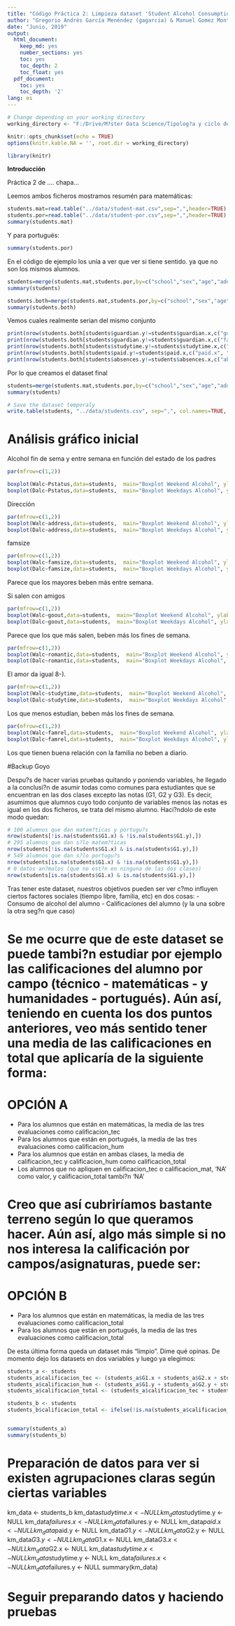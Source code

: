 ```yaml
---
title: "Código Práctica 2: Limpieza dataset 'Student Alcohol Consumption '"
author: "Gregorio Andrés García Menéndez (gagarcia) & Manuel Gomez Montero (megmontero)"
date: "Junio, 2019"
output:
  html_document:
    keep_md: yes
    number_sections: yes
    toc: yes
    toc_depth: 2
    toc_float: yes
  pdf_document:
    toc: yes
    toc_depth: '2'
lang: es
---
```




```r
# Change depending on your working directory
working_directory <- "F:/Drive/M?ster Data Science/Tipolog?a y ciclo de la vida de los datos/PRAC2/student-alcohol-consumption"

knitr::opts_chunk$set(echo = TRUE)
options(knitr.kable.NA = '', root.dir = working_directory)
```

```r
library(knitr)
```

**Introducción**

Práctica 2 de .... chapa... 


Leemos ambos ficheros mostramos resumén para matemáticas:

```r
students.mat=read.table("../data/student-mat.csv",sep=",",header=TRUE)
students.por=read.table("../data/student-por.csv",sep=",",header=TRUE)
summary(students.mat)


```


Y para portugués: 

```r
summary(students.por)
```



En el código de ejemplo los unía a ver que ver si tiene sentido. ya que no son los mismos alumnos.

```r
students=merge(students.mat,students.por,by=c("school","sex","age","address","famsize","Pstatus","Medu","Fedu","Mjob","Fjob","reason","nursery","internet"))
summary(students)
```


```r
students.both=merge(students.mat,students.por,by=c("school","sex","age","address","famsize","Pstatus","Medu","Fedu","Mjob","Fjob","reason","nursery","internet", "traveltime", "failures", "schoolsup", "activities", "higher", "romantic", "famrel", "freetime", "goout", "Dalc", "Walc", "health"))
summary(students.both)
```

Vemos cuales realmente serian del mismo conjunto
```r
print(nrow(students.both[students$guardian.y!=students$guardian.x,c("guardian.x", "guardian.y")]))
print(nrow(students.both[students$guardian.y!=students$guardian.x,c("famsup.x", "famsup.y")]))
print(nrow(students.both[students$studytime.y!=students$studytime.x,c("studytime.x", "studytime.y")]))
print(nrow(students.both[students$paid.y!=students$paid.x,c("paid.x", "paid.y")]))
print(nrow(students.both[students$absences.y!=students$absences.x,c("absences.x", "absences.y")]))

```

Por lo que creamos el dataset final
```r
students=merge(students.mat,students.por,by=c("school","sex","age","address","famsize","Pstatus","Medu","Fedu","Mjob","Fjob","reason","nursery","internet", "traveltime", "failures", "schoolsup", "activities", "higher", "romantic", "famrel", "freetime", "goout", "Dalc", "Walc", "health", "guardian", "famsup", "studytime"), all = TRUE,suffixes = c(".mat",".por"))
summary(students)

# Save the dataset temporaly 
write.table(students, "../data/students.csv", sep=",", col.names=TRUE, row.names=TRUE, quote=TRUE, na="NA")
```


# Análisis gráfico inicial

Alcohol fin de sema y entre semana en función del estado de los padres 
```r
par(mfrow=c(1,2))

boxplot(Walc~Pstatus,data=students,  main="Boxplot Weekend Alcohol", ylab="Weekend Alcohol",col=(c("red","blue")))
boxplot(Dalc~Pstatus,data=students,  main="Boxplot Weekdays Alcohol", ylab="Weekdays Alcohol",col=(c("red","blue")))

```

Dirección
```r
par(mfrow=c(1,2))
boxplot(Walc~address,data=students,  main="Boxplot Weekend Alcohol", ylab="Weekend Alcohol",col=(c("red","blue")))
boxplot(Dalc~address,data=students,  main="Boxplot Weekdays Alcohol", ylab="Weekdays Alcohol",col=(c("red","blue")))
```
famsize
```r
par(mfrow=c(1,2))
boxplot(Walc~famsize,data=students,  main="Boxplot Weekend Alcohol", ylab="Weekend Alcohol",col=(c("red","blue")))
boxplot(Dalc~famsize,data=students,  main="Boxplot Weekdays Alcohol", ylab="Weekdays Alcohol",col=(c("red","blue")))
```
Parece que los mayores beben más entre semana.


Si salen con amigos
```r
par(mfrow=c(1,2))
boxplot(Walc~goout,data=students,  main="Boxplot Weekend Alcohol", ylab="Weekend Alcohol",col=(c("red","blue")))
boxplot(Dalc~goout,data=students,  main="Boxplot Weekdays Alcohol", ylab="Weekdays Alcohol",col=(c("red","blue")))
```

Parece que los que más salen, beben más los fines de semana. 

```r
par(mfrow=c(1,2))
boxplot(Walc~romantic,data=students,  main="Boxplot Weekend Alcohol", ylab="Weekend Alcohol",col=(c("red","blue")))
boxplot(Dalc~romantic,data=students,  main="Boxplot Weekdays Alcohol", ylab="Weekdays Alcohol",col=(c("red","blue")))
```

El amor da igual 8-).


```r
par(mfrow=c(1,2))
boxplot(Walc~studytime,data=students,  main="Boxplot Weekend Alcohol", ylab="Weekend Alcohol",col=(c("red","blue")))
boxplot(Dalc~studytime,data=students,  main="Boxplot Weekdays Alcohol", ylab="Weekdays Alcohol",col=(c("red","blue")))
```

Los que menos estudian, beben más los fines de semana.



```r
par(mfrow=c(1,2))
boxplot(Walc~famrel,data=students,  main="Boxplot Weekend Alcohol", ylab="Weekend Alcohol",col=(c("red","blue")))
boxplot(Dalc~famrel,data=students,  main="Boxplot Weekdays Alcohol", ylab="Weekdays Alcohol",col=(c("red","blue")))
```

Los que tienen buena relación con la familia no beben a diario. 






#Backup Goyo

Despu?s de hacer varias pruebas quitando y poniendo variables, he llegado a la conclusi?n de asumir todas como comunes para estudiantes que se encuentran en las dos clases excepto las notas (G1, G2 y G3).
Es decir, asumimos que alumnos cuyo todo conjunto de variables menos las notas es igual en los dos ficheros, se trata del mismo alumno. Haci?ndolo de este modo quedan:
```r
# 100 alumnos que dan matem?ticas y portugu?s 
nrow(students[!is.na(students$G1.x) & !is.na(students$G1.y),])
# 295 alumnos que dan s?lo matem?ticas
nrow(students[!is.na(students$G1.x) & is.na(students$G1.y),])
# 549 alumnos que dan s?lo portugu?s
nrow(students[is.na(students$G1.x) & !is.na(students$G1.y),])
# 0 datos an?malos (que no est?n en ninguna de las dos clases)
nrow(students[is.na(students$G1.x) & is.na(students$G1.y),])
```
Tras tener este dataset, nuestros objetivos pueden ser ver c?mo influyen ciertos factores sociales (tiempo libre, familia, etc) en dos cosas:
- Consumo de alcohol del alumno
- Calificaciones del alumno
(y la una sobre la otra seg?n que caso)

Se me ocurre que de este dataset se puede tambi?n estudiar por ejemplo las calificaciones del alumno por campo (técnico - matemáticas - y humanidades - portugués). Aún así, teniendo en cuenta los dos puntos anteriores, veo más sentido tener una media de las calificaciones en total que aplicaría de la siguiente forma:
========
OPCIÓN A
========
- Para los alumnos que están en matemáticas, la media de las tres evaluaciones como calificacion_tec
- Para los alumnos que están en portugués, la media de las tres evaluaciones como calificacion_hum
- Para los alumnos que están en ambas clases, la media de calificacion_tec y calificacion_hum como calificacion_total
- Los alumnos que no apliquen en calificacion_tec o calificacion_mat, 'NA' como valor, y calificacion_total tambi?n 'NA'

Creo que así cubriríamos bastante terreno según lo que queramos hacer. Aún así, algo más simple si no nos interesa la calificación por campos/asignaturas, puede ser:
========
OPCIÓN B
========
- Para los alumnos que están en matemáticas, la media de las tres evaluaciones como calificacion_total
- Para los alumnos que están en portugués, la media de las tres evaluaciones como calificacion_total

De esta última forma queda un dataset más "limpio". Dime qué opinas. De momento dejo los datasets en dos variables y luego ya elegimos:

```r
students_a <- students
students_a$calificacion_tec <- (students_a$G1.x + students_a$G2.x + students_a$G3.x) / 3
students_a$calificacion_hum <- (students_a$G1.y + students_a$G2.y + students_a$G3.y) / 3
students_a$calificacion_total <- (students_a$calificacion_tec + students_a$calificacion_hum) / 2

students_b <- students
students_b$calificacion_total <- ifelse(!is.na(students_a$calificacion_tec), students_a$calificacion_tec, students_a$calificacion_hum)


summary(students_a)
summary(students_b)
```

# Preparación de datos para ver si existen agrupaciones claras según ciertas variables

km_data <- students_b
km_data$studytime.x <- NULL
km_data$studytime.y <- NULL
km_data$failures.x <- NULL
km_data$failures.y <- NULL
km_data$paid.x <- NULL
km_data$paid.y <- NULL
km_data$G1.y <- NULL
km_data$G2.y <- NULL
km_data$G3.y <- NULL
km_data$G1.x <- NULL
km_data$G3.x <- NULL
km_data$G2.x <- NULL
km_data$studytime.x <- NULL
km_data$studytime.y <- NULL
km_data$failures.x <- NULL
km_data$failures.y <- NULL
summary(km_data)

# Seguir preparando datos y haciendo pruebas


